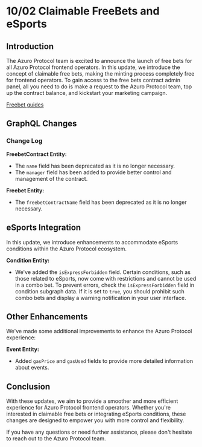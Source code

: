 # 10/02 Claimable FreeBets and eSports

## Introduction

The Azuro Protocol team is excited to announce the launch of free bets for all Azuro Protocol frontend operators.
In this update, we introduce the concept of claimable free bets, making the minting process completely free for
frontend operators. To gain access to the free bets contract admin panel, all you need to do is make a request to
the Azuro Protocol team, top up the contract balance, and kickstart your marketing campaign.

[Freebet guides](/guides/freebets/distribute-freebets)

## GraphQL Changes

### Change Log

**FreebetContract Entity:**

- The `name` field has been deprecated as it is no longer necessary.
- The `manager` field has been added to provide better control and management of the contract.

**Freebet Entity:**

- The `freebetContractName` field has been deprecated as it is no longer necessary.

## eSports Integration

In this update, we introduce enhancements to accommodate eSports conditions within the Azuro Protocol ecosystem.

**Condition Entity:**

- We've added the `isExpressForbidden` field. Certain conditions, such as those related to eSports, now come with
restrictions and cannot be used in a combo bet. To prevent errors, check the `isExpressForbidden` field in condition
subgraph data. If it is set to `true`, you should prohibit such combo bets and display a warning notification
in your user interface.

## Other Enhancements

We've made some additional improvements to enhance the Azuro Protocol experience:

**Event Entity:**

- Added `gasPrice` and `gasUsed` fields to provide more detailed information about events.

## Conclusion

With these updates, we aim to provide a smoother and more efficient experience for Azuro Protocol frontend
operators. Whether you're interested in claimable free bets or integrating eSports conditions, these changes are
designed to empower you with more control and flexibility.

If you have any questions or need further assistance, please don't hesitate to reach out to the Azuro Protocol team.
